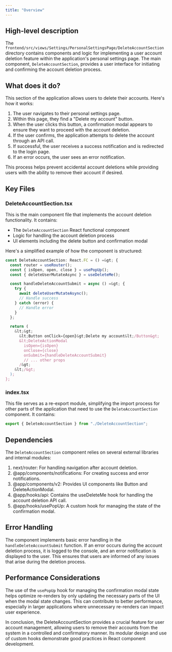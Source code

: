 ```yaml
---
title: "Overview"
---
```


## High-level description
The `frontend/src/views/Settings/PersonalSettingsPage/DeleteAccountSection` directory contains components and logic for implementing a user account deletion feature within the application's personal settings page. The main component, `DeleteAccountSection`, provides a user interface for initiating and confirming the account deletion process.

## What does it do?
This section of the application allows users to delete their accounts. Here's how it works:

1. The user navigates to their personal settings page.
2. Within this page, they find a "Delete my account" button.
3. When the user clicks this button, a confirmation modal appears to ensure they want to proceed with the account deletion.
4. If the user confirms, the application attempts to delete the account through an API call.
5. If successful, the user receives a success notification and is redirected to the login page.
6. If an error occurs, the user sees an error notification.

This process helps prevent accidental account deletions while providing users with the ability to remove their account if desired.

## Key Files

### DeleteAccountSection.tsx
This is the main component file that implements the account deletion functionality. It contains:

- The `DeleteAccountSection` React functional component
- Logic for handling the account deletion process
- UI elements including the delete button and confirmation modal

Here's a simplified example of how the component is structured:

```jsx
const DeleteAccountSection: React.FC = () =&gt; {
  const router = useRouter();
  const { isOpen, open, close } = usePopUp();
  const { deleteUserMutateAsync } = useDeleteMe();

  const handleDeleteAccountSubmit = async () =&gt; {
    try {
      await deleteUserMutateAsync();
      // Handle success
    } catch (error) {
      // Handle error
    }
  };

  return (
    &lt;&gt;
      &lt;Button onClick={open}&gt;Delete my account&lt;/Button&gt;
      &lt;DeleteActionModal
        isOpen={isOpen}
        onClose={close}
        onSubmit={handleDeleteAccountSubmit}
        // ... other props
      /&gt;
    &lt;/&gt;
  );
};
```

### index.tsx
This file serves as a re-export module, simplifying the import process for other parts of the application that need to use the `DeleteAccountSection` component. It contains:

```typescript
export { DeleteAccountSection } from "./DeleteAccountSection";
```

## Dependencies
The `DeleteAccountSection` component relies on several external libraries and internal modules:

1. next/router: For handling navigation after account deletion.
2. @app/components/notifications: For creating success and error notifications.
3. @app/components/v2: Provides UI components like Button and DeleteActionModal.
4. @app/hooks/api: Contains the useDeleteMe hook for handling the account deletion API call.
5. @app/hooks/usePopUp: A custom hook for managing the state of the confirmation modal.

## Error Handling
The component implements basic error handling in the `handleDeleteAccountSubmit` function. If an error occurs during the account deletion process, it is logged to the console, and an error notification is displayed to the user. This ensures that users are informed of any issues that arise during the deletion process.

## Performance Considerations
The use of the `usePopUp` hook for managing the confirmation modal state helps optimize re-renders by only updating the necessary parts of the UI when the modal state changes. This can contribute to better performance, especially in larger applications where unnecessary re-renders can impact user experience.

In conclusion, the DeleteAccountSection provides a crucial feature for user account management, allowing users to remove their accounts from the system in a controlled and confirmatory manner. Its modular design and use of custom hooks demonstrate good practices in React component development.